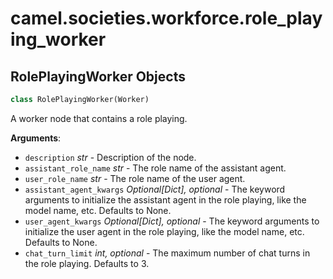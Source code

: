 <a id="camel.societies.workforce.role_playing_worker"></a>

# camel.societies.workforce.role\_playing\_worker

<a id="camel.societies.workforce.role_playing_worker.RolePlayingWorker"></a>

## RolePlayingWorker Objects

```python
class RolePlayingWorker(Worker)
```

A worker node that contains a role playing.

**Arguments**:

- `description` _str_ - Description of the node.
- `assistant_role_name` _str_ - The role name of the assistant agent.
- `user_role_name` _str_ - The role name of the user agent.
- `assistant_agent_kwargs` _Optional[Dict], optional_ - The keyword
  arguments to initialize the assistant agent in the role playing,
  like the model name, etc. Defaults to None.
- `user_agent_kwargs` _Optional[Dict], optional_ - The keyword arguments to
  initialize the user agent in the role playing, like the model name,
  etc. Defaults to None.
- `chat_turn_limit` _int, optional_ - The maximum number of chat turns in
  the role playing. Defaults to 3.

